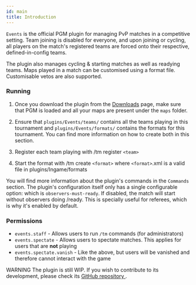 ```yaml
---
id: main
title: Introduction
---
```


`Events` is the official PGM plugin for managing PvP matches in a competitive setting. Team joining is disabled for everyone, and upon joining or cycling, all players on the match's registered teams are forced onto their respective, defined-in-config teams.

The plugin also manages cycling & starting matches as well as readying teams. Maps played in a match can be customised using a format file. Customisable vetos are also supported.

### Running

1. Once you download the plugin from the [Downloads](/downloads) page, make sure that PGM is loaded and all your maps are present under the `maps` folder.

2. Ensure that `plugins/Events/teams/` contains all the teams playing in this tournament and `plugins/Events/formats/` contains the formats for this tournament. You can find more information on how to create both in this section.

3. Register each team playing with /tm register `<team>`

4. Start the format with /tm create `<format>` where `<format>`.xml is a valid file in plugins/Ingame/formats

You will find more information about the plugin's commands in the `Commands` section. The plugin's configuration itself only has a single configurable option: which is `observers-must-ready`. If disabled, the match will start without observers doing /ready. This is specially useful for referees, which is why it's enabled by default.

### Permissions

- `events.staff` - Allows users to run `/tm` commands (for administrators)
- `events.spectate` - Allows users to spectate matches. This applies for users that are **not** playing
- `events.spectate.vanish` - Like the above, but users will be vanished and therefore cannot interact with the game

<span className="badge badge--danger">WARNING</span> The plugin is still WIP. If
you wish to contribute to its development, please check its <a href="https://github.com/PGMDev/Events">
  GitHub repository
</a>
.
